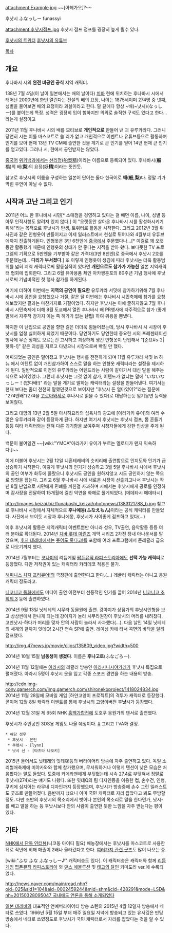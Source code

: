 attachment:Example.jpg
~~[아헤가오]?~~

후낫시
ふなっしー
funassyi

attachment:후낫시점프.jpg
후낫시 점프 
점프를 굉장히 높게 뛸수 있다.

[https://twitter.com/funassyi 후낫시의 트위터]
[http://www.youtube.com/user/funassyi 후낫시의 유튜브]

[[목차]]

== 개요 ==
후나바시 시의 '''완전 비공인 공식''' 지역 캐릭터.

138년 7월 4일(이 날이 일본에서는 배의 날이다) [[치바]] 현에 위치하는 후나바시 시에서 태어난 2000년에 한번 열린다는 전설의 배의 요정, 나이는 1875세이며 274명 중 넷째, 성별을 물어보면 배의 요정이라 과실이라고 한다. 말 끝에다 항상 ~배(~낫시)(なっしー)를 붙이는게 특징. 성격은 굉장히 입이 험하지만 의외로 솔직한 구석도 있다고 한다...라는게 설정이고

2011년 11월 후나바시 시의 배를 모티브로 '''개인적으로''' 만들어 낸 괴 유루캬라다. 그러니 당연히 시는 이를 마스코트로 쓸 리가 없고 개인적으로 이벤트나 유튜브등으로 활동하며 인기를 모아 현재 13년 TV CM에 출연한 것을 계기로 큰 인기를 얻어 14년 현재 큰 인기를 얻고있다. 그러나 시, 현에서 공인받지는 않았다.

[[중국어]] [[위키백과]]에서는 [http://zh.wikipedia.org/wiki/%E8%88%B9%E6%A2%A8%E7%B2%BE 선리정(船梨精)]이라는 이름으로 등록되어 있다. 후나바시('''船'''橋)의 배('''梨''')의 요정(妖'''精''')이라는 뜻인듯.

참고로 후낫시의 이름을 구성하는 일본어 단어는 둘다 한국어로 '''배(船,梨)'''다. 정말 기가막힌 우연이 아닐 수 없다.

== 시작과 고난 그리고 인기 ==

2011년 어느 한 후나바시 시민[* 소매점을 경영하고 있다는 걸 빼면 이름, 나이, 성별 등 아무 인적사항도 알려져 있지 않다.] 이 "오랫동안 살아온 후나바시 시를 활성화시키기 위해"라는 목적으로 후낫시가 탄생, 트위터로 활동을 시작한다. 그리고 2012년 3월 위 사진과 같은 인형옷이 만들어지고 이제 일러스트에서 현실로 튀어나와 4월부터 유튜브에까지 진출하게된다. 인형옷은 3만 6천엔에 [[중국]]에서 주문했다나...[* 이걸로 꽤 오랫동안 활동했기 때문에 인형옷의 상태가 안 좋다는 지적을 받아 왔다. 보다못한 TV 프로그램의 기획으로 5만엔을 기부받아 같은 가격대(3만 8천엔)로 중국에서 후낫시 2호를 주문했는데... '''다리가 부서졌다'''.] 또 이렇게 인형옷이 생김에 따라 후낫시는 더욱 활동범위를 넓혀 지역 캐릭터로써 활동실적이 있다면 '''개인으로도 참가가 가능한''' 일본 지역캐릭터 협회에 입회한다. 그리고 6월 유아용품 체인 아카짱혼포의 80주년 기념 행사에 후낫시로써 기념비적인 첫 행사 참가를 하게된다.

여기에 더하여 이번에는 '''지역의 공인이 필요한''' 유루캬라 서밋에 참가하기위해 7월 후나바시 시에 공인을 요청했으나 거절, 같은 달 이번에는 후나비시 시민축제에 참가를 요청해보았지만 결과는 마찬가지로 거절이었다. 하지만 후낫시는 이에 굴하지않고 7월 후나바시 시민축제에 더해 8월 도쿄에서 열린 후나바시 배 PR행사에 자주적으로 참가 (좋게 말해서 자주적 참가지 이는 즉 허가가 없는 '''난입''') 하여 위용을 뽐냈다.

하지만 이 난입으로 공인을 향한 길은 더더욱 힘들어졌는데, 당시 후나바시 시 시장이 후낫시를 엄청 싫어하게 되었기 때문이다. 당연하기도 당연한데 중요한 시의 프레젠테이션 행사에 무슨 정체도 모르는건 고사하고 괴상하게 생긴 인형옷이 난입해서 "[준요#s-2|햣하-!]" 같은 괴성을 지르고 다녔으니 시장으로써 빡칠 만 했다.

어찌되었는 공인은 멀어졌고 후낫시는 행사를 전전하게 되며 11월 유루캬라 서밋 in 하뉴 에서 어텐트 없이 개인참가하여 스스로 말을 하는 인형옷 캐릭터라는 설정을 제시하게 된다. 일반적으로 이전의 유루캬라는 어텐드라는 사람이 같이가서 대신 말을 해주는 식으로 되어있었다. 그런데 후낫시는 그것 없이 참가, 어텐드가 없냐는 말에 "いないなっしー！(없다배!)" 라는 말을 계기로 말하는 캐릭터라는 설정을 만들어낸다. 여기서는 현재 보다는 좀더 천천히 말했던것으로 보이지만 "후낫시 돈 얼마있어?"라는 질문에 "274엔배"(274을 [[고로아와세]]로 후나시로 읽을 수 있다)로 대답하는듯 임기응변 능력을 보여줬다.

그리고 대망의 13년 2월 5일 아사히요리의 십육차의 광고에 [아라가키 유이]와 여러 수많은 유루캬라와 같이 등장하게 된다. 하지만 여기서 후낫시는 후낫시 점프, 몸 흔들기 등등 여타 캐릭터와는 전혀 다른 괴기함을 보여주며 시청자들에게 강한 인상을 주게 된다.
{{{#!html
<iframe width="560" height="315" src="//www.youtube.com/embed/WNIN5y8VXsE?rel=0" frameborder="0" allowfullscreen></iframe>}}}

백문이 불여일견 ~~[wiki:"YMCA"아라가키 유이가 부르는 멜로디가 왠지 익숙하다.]~~

이에 더불어 후낫시는 2월 12일 니혼테레비의 슷키리에 출연함으로 인지도와 인기가 급상승하기 시작한다. 이렇게 후낫시의 인기가 상승하고 3월 5일 후나바시 시에서 후낫시의 공인 여부가 화두에 올랐으니 후낫시도 공인을 원하지않고 시도 공인하지 않는 쪽으로 방향을 잡는다. 그리고 6월 후나바시 시에 새로운 시장이 선출되고나서 후낫시는 작년 8월 난입으로 시민에게 민폐를 끼친걸 사과하며 시에서는 후낫시에게 공로를 인정하며 감사장을 전달하여 15개월에 걸친 악연을 화해로 풀게되었다. [메데타시 메데타시]

http://images.keizai.biz/funabashi_keizai/photonews/1383121788_b.jpg
참고로 후나바시 시청에서 자체적으로 '''후나에몽(ふなえもん)'''이라는 공식 캐릭터를 만들었다. 사진에서 보이듯 시장과 후나에몽, 후낫시가 사이좋게 점프하고 있다(...)

이후 후낫시의 활동은 지역캐릭터 이벤트뿐만 아니라 성우, TV출연, 음악활동 등등 여러 분야로 확대된다. 2014년 [[치바 롯데 마린즈]] 개막 시리즈 2차전 장내 아나운서를 맡았으며, [[후지 테레비]]에서는 [[웃어도 좋다고!]]를 포함해 여러 프로그램에서 준레귤러 급으로 나오기까지 했다.

2014년 7월부터는 [[코나미]]의 리듬게임 [[팝픈뮤직 라피스토리아]]에도 '''선택 가능 캐릭터'''로 등장했다. 다만 저작권이 있는 캐릭터라 캬라데코 적용은 불가.

[[해피니스 차지 프리큐어!]]의 극장판에 출연한다고 한다.(…) 레귤러 캐릭터는 아니고 응원 캐릭터 정도라고.

[[니코니코 동화]]에서도 미디어 출연 이전부터 선풍적인 인기를 끌어 2014년 [[니코니코 초회의 3]] 등에 출연하였다.

2014년 9월 13일 닛테레의 시무라 동물원에 출연. 강아지가 상점가의 후낫시인형을 보고 상상씬에서 만나게 되는데 강아지가 놀라 시무라원장이 후낫시의 머리를 내려쳤다. 고멘낫시-하다가 머리를 맞자 안의 사람이 놀라서 사과했다(...). 다음 날인 14일 닛테레의 세계의 끝까지 잇테Q! 2시간 연속 SP에 출연. 레이싱 카에 타서 곡면의 바닥을 달려 점프했다.

http://img.47news.jp/movie/clips/135809_video.jpg?width=500

2014년 10월 15일 '''남동생이 생겼다'''. 이름은 '''후나고로'''(ふなごろー).

2014년 11월 12일에는 [[아라시]]의 레귤러 방송인 [[아라시니시야가레]]가 후낫시 특집으로 펼쳐졌다. 아라시 5명이 후낫시 옷을 입고 각종 스포츠 경연을 하는 내용의 방송.

http://cdn.img-conv.gamerch.com/img.gamerch.com/shironekoproject/1418024834.jpg
2014년 11월 28일에 모바일 게임 [하얀고양이 프로젝트]의 격투가 캐릭터로 등장했다. 곧이어 12월 8일 캐릭터 이벤트를 통해 후낫시의 고양이버전 후'''냣'''시가 등장했다.

2014년 12월 31일 제 65회 NHK [[홍백가합전]]에 도호쿠 응원가의 댄서로 출연했다.

후낫시가 주인공인 3DS용 게임도 나올 예정이다. [http://bbs2.ruliweb.daum.net/gaia/do/ruliweb/default/nds/84/read?bbsId=G003&itemId=5&articleId=1615927 #]
그리고 TVA화 결정.

 * 해당 성우
  * 후낫시 - 본인
  * 쿠렛시 - [lynn]
  * 낫시 신 - [타츠타 나오키]


2015년 들어서도 닛테레의 잇테Q!등의 버라이어티 방송에 자주 출연하고 있다. 독일 소리썰매축제에 미야카와와 함께 참가했으며, 무서워하거나 이렇게 텐션이 낮은 모습은 처음봤다는 말도 들었다. 도중에 카메라맨에게 부딪혔는데 시속 27.4로 부딪혀서 정말로 후낫시(274)라는 얘기도 나왔다. 또한 잇테Q의 팀 디자인등을 이용한 컵, 손수건, 인형, 쿠키에 심지어는 라무네 디자인까지 등장했으며, 후낫시가 방송중에 손수 그린 일러스트도 굿즈로 만들어졌다. 음반까지 냈으니 이미 국민 캐릭터로 자리 잡았다고 봐도 무방할 정도. 다만 초반의 후낫시의 목소리에서 벗어나 본인의 목소리로 말을 한다던가, 낫시-를 빼고 말을 하는 등 후낫시보다 안의 사람이 출연한 듯한 느낌을 자주 받는다는 평이 있다.

== 기타 ==

[http://www.nicovideo.jp/watch/sm22334766 NHK에서 단독 인터뷰](니코동 아이디 필요)
배농장에서는 후낫시를 마스코트로 사용한 뒤로 작년에 비해 매출이 2배나 올라갔다고 한다.
[http://blog.naver.com/yeppiakim?Redirect=Log&logNo=150180673650 여러가지 관련 굿즈]도 많이 나오는 중.

[wiki:"ふな ふな ふなっしー♪" 캐릭터송도 있다]. 이 캐릭터송은 캐릭터와 함께 [[리듬게임]] [[팝픈뮤직 라피스토리아]] 와 [[댄스 에볼루션]] 및 [[태고의 달인]] 키미도리 ver.에 수록되었다.

[[http://news.naver.com/main/read.nhn?oid=025&sid1=104&aid=0002459244&mid=shm&cid=428291&mode=LSD&nh=20150328095047 국내에도 언론을 통해 소개되었다]]

[[일본 테레비]]의 대표적인 연예버라이어티 방송 쇼텐의 2015년 4월 12일자 방송에서 네타로 쓰였다. 1966년 5월 15일 부터 매주 일요일 저녁에 방송되고 있는 유서깊은 만담 방송에서 네타로 쓰였정도로 후낫시가 국민 캐릭터로서 자리를 잡았다는 것을 알 수 있다.
